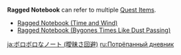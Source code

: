{{Disambiguation}}
'''Ragged Notebook''' can refer to multiple [[Quest Items]].
* [[Ragged Notebook (Time and Wind)]]
* [[Ragged Notebook (Bygones Times Like Dust Passing)]]

[[ja:ボロボロなノート (曖昧さ回避)]]
[[ru:Потрёпанный дневник]]